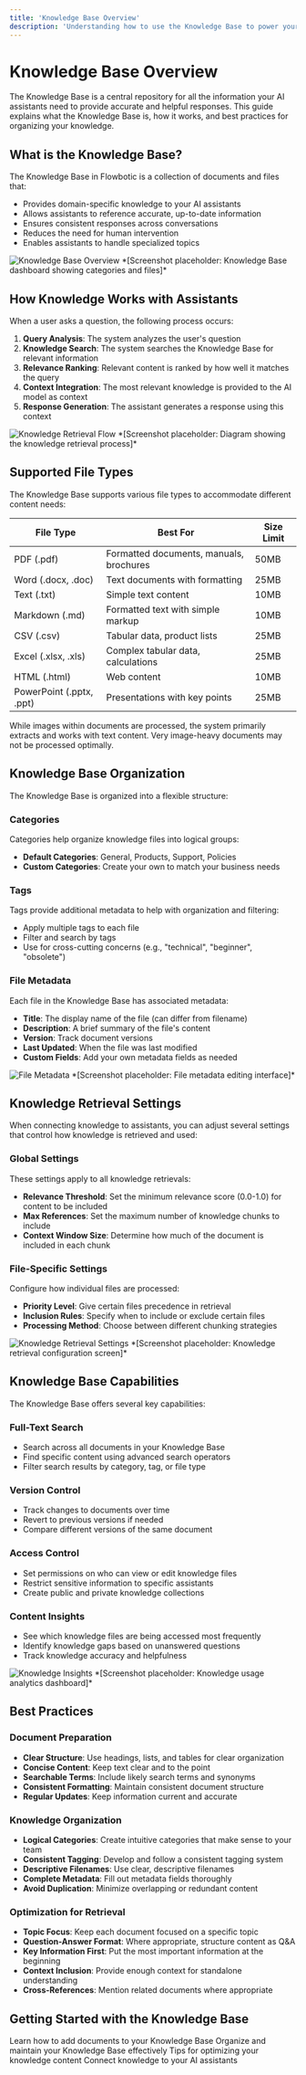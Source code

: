 ```yaml
---
title: 'Knowledge Base Overview'
description: 'Understanding how to use the Knowledge Base to power your AI assistants'
---
```


# Knowledge Base Overview

The Knowledge Base is a central repository for all the information your AI assistants need to provide accurate and helpful responses. This guide explains what the Knowledge Base is, how it works, and best practices for organizing your knowledge.

## What is the Knowledge Base?

The Knowledge Base in Flowbotic is a collection of documents and files that:

- Provides domain-specific knowledge to your AI assistants
- Allows assistants to reference accurate, up-to-date information
- Ensures consistent responses across conversations
- Reduces the need for human intervention
- Enables assistants to handle specialized topics

<img src="/images/knowledge-base-overview.png" alt="Knowledge Base Overview" />
*[Screenshot placeholder: Knowledge Base dashboard showing categories and files]*

## How Knowledge Works with Assistants

When a user asks a question, the following process occurs:

1. **Query Analysis**: The system analyzes the user's question
2. **Knowledge Search**: The system searches the Knowledge Base for relevant information
3. **Relevance Ranking**: Relevant content is ranked by how well it matches the query
4. **Context Integration**: The most relevant knowledge is provided to the AI model as context
5. **Response Generation**: The assistant generates a response using this context

<img src="/images/knowledge-retrieval-flow.png" alt="Knowledge Retrieval Flow" />
*[Screenshot placeholder: Diagram showing the knowledge retrieval process]*

## Supported File Types

The Knowledge Base supports various file types to accommodate different content needs:

| File Type | Best For | Size Limit |
|-----------|----------|------------|
| PDF (.pdf) | Formatted documents, manuals, brochures | 50MB |
| Word (.docx, .doc) | Text documents with formatting | 25MB |
| Text (.txt) | Simple text content | 10MB |
| Markdown (.md) | Formatted text with simple markup | 10MB |
| CSV (.csv) | Tabular data, product lists | 25MB |
| Excel (.xlsx, .xls) | Complex tabular data, calculations | 25MB |
| HTML (.html) | Web content | 10MB |
| PowerPoint (.pptx, .ppt) | Presentations with key points | 25MB |

<Note>
While images within documents are processed, the system primarily extracts and works with text content. Very image-heavy documents may not be processed optimally.
</Note>

## Knowledge Base Organization

The Knowledge Base is organized into a flexible structure:

### Categories

Categories help organize knowledge files into logical groups:

- **Default Categories**: General, Products, Support, Policies
- **Custom Categories**: Create your own to match your business needs

### Tags

Tags provide additional metadata to help with organization and filtering:

- Apply multiple tags to each file
- Filter and search by tags
- Use for cross-cutting concerns (e.g., "technical", "beginner", "obsolete")

### File Metadata

Each file in the Knowledge Base has associated metadata:

- **Title**: The display name of the file (can differ from filename)
- **Description**: A brief summary of the file's content
- **Version**: Track document versions
- **Last Updated**: When the file was last modified
- **Custom Fields**: Add your own metadata fields as needed

<img src="/images/file-metadata.png" alt="File Metadata" />
*[Screenshot placeholder: File metadata editing interface]*

## Knowledge Retrieval Settings

When connecting knowledge to assistants, you can adjust several settings that control how knowledge is retrieved and used:

### Global Settings

These settings apply to all knowledge retrievals:

- **Relevance Threshold**: Set the minimum relevance score (0.0-1.0) for content to be included
- **Max References**: Set the maximum number of knowledge chunks to include
- **Context Window Size**: Determine how much of the document is included in each chunk

### File-Specific Settings

Configure how individual files are processed:

- **Priority Level**: Give certain files precedence in retrieval
- **Inclusion Rules**: Specify when to include or exclude certain files
- **Processing Method**: Choose between different chunking strategies

<img src="/images/knowledge-settings.png" alt="Knowledge Retrieval Settings" />
*[Screenshot placeholder: Knowledge retrieval configuration screen]*

## Knowledge Base Capabilities

The Knowledge Base offers several key capabilities:

### Full-Text Search

- Search across all documents in your Knowledge Base
- Find specific content using advanced search operators
- Filter search results by category, tag, or file type

### Version Control

- Track changes to documents over time
- Revert to previous versions if needed
- Compare different versions of the same document

### Access Control

- Set permissions on who can view or edit knowledge files
- Restrict sensitive information to specific assistants
- Create public and private knowledge collections

### Content Insights

- See which knowledge files are being accessed most frequently
- Identify knowledge gaps based on unanswered questions
- Track knowledge accuracy and helpfulness

<img src="/images/knowledge-insights.png" alt="Knowledge Insights" />
*[Screenshot placeholder: Knowledge usage analytics dashboard]*

## Best Practices

### Document Preparation

- **Clear Structure**: Use headings, lists, and tables for clear organization
- **Concise Content**: Keep text clear and to the point
- **Searchable Terms**: Include likely search terms and synonyms
- **Consistent Formatting**: Maintain consistent document structure
- **Regular Updates**: Keep information current and accurate

### Knowledge Organization

- **Logical Categories**: Create intuitive categories that make sense to your team
- **Consistent Tagging**: Develop and follow a consistent tagging system
- **Descriptive Filenames**: Use clear, descriptive filenames
- **Complete Metadata**: Fill out metadata fields thoroughly
- **Avoid Duplication**: Minimize overlapping or redundant content

### Optimization for Retrieval

- **Topic Focus**: Keep each document focused on a specific topic
- **Question-Answer Format**: Where appropriate, structure content as Q&A
- **Key Information First**: Put the most important information at the beginning
- **Context Inclusion**: Provide enough context for standalone understanding
- **Cross-References**: Mention related documents where appropriate

## Getting Started with the Knowledge Base

<CardGroup cols={2}>
  <Card
    title="Uploading Files"
    icon="file-arrow-up"
    href="/knowledge-base/uploading-files"
  >
    Learn how to add documents to your Knowledge Base
  </Card>
  <Card
    title="Managing Knowledge"
    icon="folder-tree"
    href="/knowledge-base/management"
  >
    Organize and maintain your Knowledge Base effectively
  </Card>
  <Card
    title="Best Practices"
    icon="lightbulb"
    href="/knowledge-base/best-practices"
  >
    Tips for optimizing your knowledge content
  </Card>
  <Card
    title="Associate with Assistants"
    icon="link"
    href="/ai-assistants/overview"
  >
    Connect knowledge to your AI assistants
  </Card>
</CardGroup>